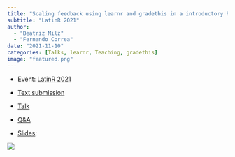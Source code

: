 ```yaml
---
title: "Scaling feedback using learnr and gradethis in a introductory R course"
subtitle: "LatinR 2021"
author: 
  - "Beatriz Milz"
  - "Fernando Correa"
date: "2021-11-10"
categories: [Talks, learnr, Teaching, gradethis]
image: "featured.png"
---
```


-   Event: [LatinR 2021](https://latin-r.com/)

-   [Text submission](https://github.com/curso-r/LatinR2021/blob/main/submission/submission.pdf)

-   [Talk](https://youtu.be/7v7XPtizdzU)

-   [Q&A](https://youtu.be/4TCNocxRtwo?t=2708)

-   [Slides](https://curso-r.github.io/LatinR2021/):

[![](featured.png){fig-align="center"}](https://curso-r.github.io/LatinR2021/)
